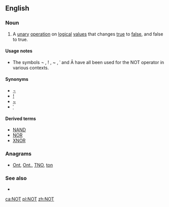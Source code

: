 {{also|not|nöt|nøt|nót|nốt|Not}}
==English==

===Noun===
{{en-noun}}

# {{context|mathematics|logic}} A [[unary]] [[operation]] on [[logical]] [[value]]s that changes [[true]] to [[false]], and false to true.

====Usage notes====
* The symbols ¬ , ! , ~ , ˈ and Ā have all been used for the NOT operator in various contexts.

====Synonyms====
* [[¬]]
* [[!]] 
* [[~]]
* [[ˈ]]

====Derived terms====
* [[NAND]]
* [[NOR]]
* [[XNOR]]

===Anagrams===
* [[Ont#English|Ont]], [[Ont.#English|Ont.]], [[TNO#English|TNO]], [[ton#English|ton]]

===See also===
* {{pedia|negation}}

[[ca:NOT]]
[[pl:NOT]]
[[zh:NOT]]